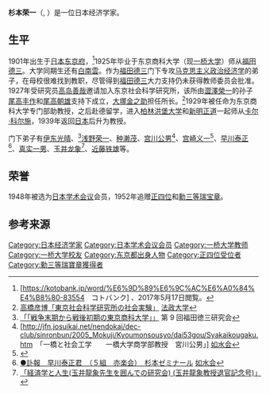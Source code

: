 '''杉本荣一'''（{{lang-ja|杉本 榮一}}, {{bd|1901年|8月9日|1952年|9月24日}}）是一位日本经济学家。

== 生平 ==
1901年出生于[[日本|日本]][[东京府|东京府]]，<ref>[https://kotobank.jp/word/%E6%9D%89%E6%9C%AC%E6%A0%84%E4%B8%80-83554　コトバンク] {{Wayback|url=https://kotobank.jp/word/%E6%9D%89%E6%9C%AC%E6%A0%84%E4%B8%80-83554 |date=20160403203850 }}、2017年5月17日閲覧。</ref>1925年毕业于东京商科大学（现[[一桥大学|一桥大学]]）师从[[福田德三|福田德三]]。大学同期生还有[[白南雲|白南雲]]。作为[[福田德三|福田德三]]门下专攻[[马克思主义政治经济学|马克思主义政治经济学]]的弟子，在母校很难找到教职，尽管得到[[福田德三|福田德三]]大力支持仍未获得教师委员会批准。1927年受研究员[[高岛善哉|高岛善哉]]邀请加入东京社会科学研究所，该所由[[澀澤榮一|澀澤榮一]]的孙子[[尾高丰作|尾高丰作]]和[[尾高朝雄|尾高朝雄]]支持下成立，[[大塚金之助|大塚金之助]]担任所长。<ref>[[高橋彦博|高橋彦博]][http://oohara.mt.tama.hosei.ac.jp/oz/479/479-1.pdf 「東京社会科学研究所の社会実験」] {{Wayback|url=http://oohara.mt.tama.hosei.ac.jp/oz/479/479-1.pdf |date=20050719185218 }} [[法政大学|法政大学]]</ref>1929年被任命为东京商科大学专门部助教授，之后赴德留学，进入[[柏林洪堡大学|柏林洪堡大学]]和[[新明正道|新明正道]]一起师从[[卡尔·科尔施|卡尔·科尔施]]，1939年返回[[日本|日本]]后升为教授。

门下弟子有[[伊东光晴|伊东光晴]]、<ref>[https://hermes-ir.lib.hit-u.ac.jp/da/bitstream/123456789/8057/1/HIT0501200101.pdf 「「戦争末期から戦後初期の東京商科大学」」] {{Wayback|url=https://hermes-ir.lib.hit-u.ac.jp/da/bitstream/123456789/8057/1/HIT0501200101.pdf |date=20180404200955 }}第 9 回福田徳三研究会</ref>[[浅野荣一|浅野荣一]]、[[种濑茂|种濑茂]]、[[宫川公男|宫川公男]]<ref>[http://jfn.josuikai.net/nendokai/dec-club/sinronbun/2005_Mokuji/Kyoumonsousyo/dai53gou/Syakaikougaku.htm　「一橋と社会工学　　一橋大学商学部教授　宮川公男」] {{Wayback|url=http://jfn.josuikai.net/nendokai/dec-club/sinronbun/2005_Mokuji/Kyoumonsousyo/dai53gou/Syakaikougaku.htm |date=20170421182110 }}[[如水会|如水会]]</ref>、[[宫崎义一|宫崎义一]]<ref>{{Cite web |url=http://www.danube4seasons.com/search/essay/00_d4s_2014-21_2.html |title=存档副本 |access-date=2021-02-16 |archive-date=2016-12-25 |archive-url=https://web.archive.org/web/20161225053753/http://danube4seasons.com/search/essay/00_d4s_2014-21_2.html |dead-url=no }}</ref>、[[早川泰正|早川泰正]]<ref>[https://jfn.josuikai.net/nendokai/dec-club/sinronbun/2011/Hayakawa.html ●訃報　早川泰正君　（５組　亦楽会）　杉本ゼミナール] {{Wayback|url=https://jfn.josuikai.net/nendokai/dec-club/sinronbun/2011/Hayakawa.html |date=20200712054840 }}[[如水会|如水会]]</ref>、[[真实一男|真实一男]]、[[玉井龙象|玉井龙象]]<ref name="tamai">[https://kanazawa-u.repo.nii.ac.jp/?action=repository_uri&item_id=3078&file_id=26&file_no=1 「経済学と人生(玉井龍象先生を囲んでの研究会) (玉井龍象教授退官記念号)」]</ref>、[[近藤铁雄|近藤铁雄]]等。

==荣誉==
1948年被选为[[日本学术会议|日本学术会议]]会员，1952年追赠[[正四位|正四位]]和[[瑞宝章|勳三等瑞宝章]]。

== 参考来源==
{{reflist}}

{{DEFAULTSORT:Sukimoto Eichi}}
[[Category:日本经济学家|Category:日本经济学家]]
[[Category:日本学术会议会员|Category:日本学术会议会员]]
[[Category:一桥大学教师|Category:一桥大学教师]]
[[Category:一桥大学校友|Category:一桥大学校友]]
[[Category:东京都出身人物|Category:东京都出身人物]]
[[Category:正四位受位者|Category:正四位受位者]]
[[Category:勳三等瑞寶章獲得者|Category:勳三等瑞寶章獲得者]]